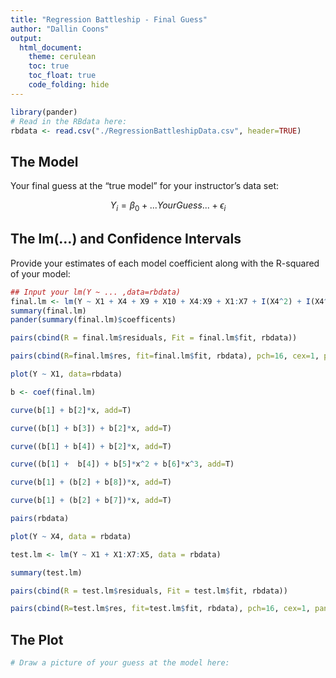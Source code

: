```yaml
---
title: "Regression Battleship - Final Guess"
author: "Dallin Coons"
output: 
  html_document:
    theme: cerulean
    toc: true
    toc_float: true
    code_folding: hide
---
```


```r
library(pander)
# Read in the RBdata here:
rbdata <- read.csv("./RegressionBattleshipData.csv", header=TRUE)
```

## The Model

Your final guess at the "true model" for your instructor's data set:

<!-- Enter your model in the math notation below. -->

$$
  Y_i = \beta_0 + ...YourGuess... + \epsilon_i
$$

## The lm(...) and Confidence Intervals

<!-- Only enter your model in the statement above and in the "Edit this part" shown below. -->

Provide your estimates of each model coefficient along with the R-squared of your model:

```r

## Input your lm(Y ~ ... ,data=rbdata)
final.lm <- lm(Y ~ X1 + X4 + X9 + X10 + X4:X9 + X1:X7 + I(X4^2) + I(X4^3), data=rbdata) #replace the "1" with your model
summary(final.lm)
pander(summary(final.lm)$coefficents)
```
```r
pairs(cbind(R = final.lm$residuals, Fit = final.lm$fit, rbdata))

pairs(cbind(R=final.lm$res, fit=final.lm$fit, rbdata), pch=16, cex=1, panel=panel.smooth, col.smooth="skyblue4", col=factor(rbdata$X2))

plot(Y ~ X1, data=rbdata)

b <- coef(final.lm)

curve(b[1] + b[2]*x, add=T)

curve((b[1] + b[3]) + b[2]*x, add=T)

curve((b[1] + b[4]) + b[2]*x, add=T)

curve((b[1] +  b[4]) + b[5]*x^2 + b[6]*x^3, add=T)

curve(b[1] + (b[2] + b[8])*x, add=T)

curve(b[1] + (b[2] + b[7])*x, add=T)

```

```r
pairs(rbdata)

plot(Y ~ X4, data = rbdata)

test.lm <- lm(Y ~ X1 + X1:X7:X5, data = rbdata)

summary(test.lm)

pairs(cbind(R = test.lm$residuals, Fit = test.lm$fit, rbdata))

pairs(cbind(R=test.lm$res, fit=test.lm$fit, rbdata), pch=16, cex=1, panel=panel.smooth, col.smooth="skyblue4", col=factor(rbdata$X7))
```



## The Plot

```r
# Draw a picture of your guess at the model here:

```






 

 

 

 